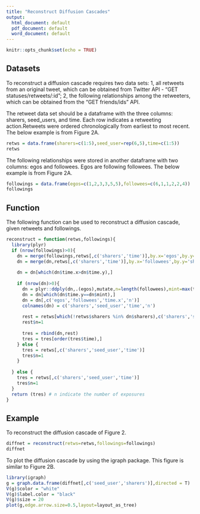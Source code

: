 ---
title: "Reconstruct Diffusion Cascades"
output:
  html_document: default
  pdf_document: default
  word_document: default
---

```{r setup, include=FALSE}
knitr::opts_chunk$set(echo = TRUE)
```

## Datasets

To reconstruct a diffusion cascade requires two data sets: 1, all retweets from an original tweet, which can be obtained from Twitter API - "GET statuses/retweets/:id"; 2, the following relationships among the retweeters, which can be obtained from the "GET friends/ids" API.

The retweet data set should be a dataframe with the three columns: sharers, seed_users, and time. Each row indicates a retweeting action.Retweets were ordered chronologically from earliest to most recent. The below example is from Figure 2A.

```{r}
retws = data.frame(sharers=c(1:5),seed_user=rep(6,5),time=c(1:5))
retws
```

The following relationships were stored in another dataframe with two columns: egos and followees. Egos are following followees. The below example is from Figure 2A.

```{r}
followings = data.frame(egos=c(1,2,3,3,5,5),followees=c(6,1,1,2,2,4))
followings
```

## Function

The following function can be used to reconstruct a diffusion cascade, given retweets and followings.

```{r}
reconstruct = function(retws,followings){
  library(plyr)
  if (nrow(followings)>0){
    dn = merge(followings,retws[,c('sharers','time')],by.x='egos',by.y='sharers')
    dn = merge(dn,retws[,c('sharers','time')],by.x='followees',by.y='sharers')
    
    dn = dn[which(dn$time.x>dn$time.y),]
    
    if (nrow(dn)>0){
      dn = plyr::ddply(dn,.(egos),mutate,n=length(followees),mint=max(time.y))
      dn = dn[which(dn$time.y==dn$mint),]
      dn = dn[,c('egos','followees','time.x','n')]
      colnames(dn) = c('sharers','seed_user','time','n')
      
      rest = retws[which(!retws$sharers %in% dn$sharers),c('sharers','seed_user','time')]
      rest$n=1
      
      tres = rbind(dn,rest)
      tres = tres[order(tres$time),]
    } else {
      tres = retws[,c('sharers','seed_user','time')]
      tres$n=1
    }
    
  } else {
    tres = retws[,c('sharers','seed_user','time')]
    tres$n=1
  }
  return (tres) # n indicate the number of exposures
}
```

## Example

To reconstruct the diffusion cascade of Figure 2.
```{r}
diffnet = reconstruct(retws=retws,followings=followings)
diffnet
```

To plot the diffusion cascade by using the igraph package. This figure is similar to Figure 2B.

```{r}
library(igraph)
g = graph.data.frame(diffnet[,c('seed_user','sharers')],directed = T)
V(g)$color = "white"
V(g)$label.color = "black"
V(g)$size = 20
plot(g,edge.arrow.size=0.5,layout=layout_as_tree) 
```

